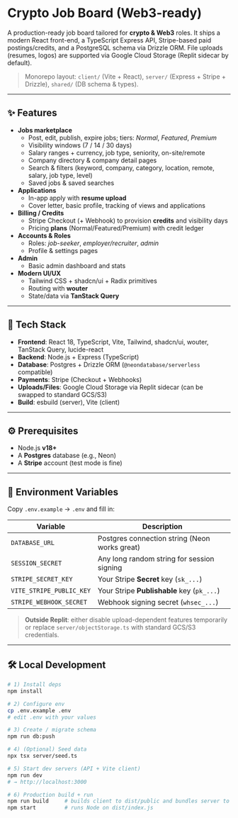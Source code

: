 # Crypto Job Board (Web3-ready)

A production-ready job board tailored for **crypto & Web3** roles. It ships a modern React front-end, a TypeScript Express API, Stripe-based paid postings/credits, and a PostgreSQL schema via Drizzle ORM. File uploads (resumes, logos) are supported via Google Cloud Storage (Replit sidecar by default).

> Monorepo layout: `client/` (Vite + React), `server/` (Express + Stripe + Drizzle), `shared/` (DB schema & types).

---

## ✨ Features

- **Jobs marketplace**
  - Post, edit, publish, expire jobs; tiers: _Normal_, _Featured_, _Premium_
  - Visibility windows (7 / 14 / 30 days)
  - Salary ranges + currency, job type, seniority, on-site/remote
  - Company directory & company detail pages
  - Search & filters (keyword, company, category, location, remote, salary, job type, level)
  - Saved jobs & saved searches
- **Applications**
  - In-app apply with **resume upload**
  - Cover letter, basic profile, tracking of views and applications
- **Billing / Credits**
  - Stripe Checkout (+ Webhook) to provision **credits** and visibility days
  - Pricing **plans** (Normal/Featured/Premium) with credit ledger
- **Accounts & Roles**
  - Roles: _job-seeker_, _employer/recruiter_, _admin_
  - Profile & settings pages
- **Admin**
  - Basic admin dashboard and stats
- **Modern UI/UX**
  - Tailwind CSS + shadcn/ui + Radix primitives
  - Routing with **wouter**
  - State/data via **TanStack Query**

---

## 🧱 Tech Stack

- **Frontend**: React 18, TypeScript, Vite, Tailwind, shadcn/ui, wouter, TanStack Query, lucide-react  
- **Backend**: Node.js + Express (TypeScript)  
- **Database**: Postgres + Drizzle ORM (`@neondatabase/serverless` compatible)  
- **Payments**: Stripe (Checkout + Webhooks)  
- **Uploads/Files**: Google Cloud Storage via Replit sidecar (can be swapped to standard GCS/S3)  
- **Build**: esbuild (server), Vite (client)

---

## ⚙️ Prerequisites

- Node.js **v18+**  
- A **Postgres** database (e.g., Neon)  
- A **Stripe** account (test mode is fine)

---

## 🔐 Environment Variables

Copy `.env.example` → `.env` and fill in:

| Variable | Description |
| --- | --- |
| `DATABASE_URL` | Postgres connection string (Neon works great) |
| `SESSION_SECRET` | Any long random string for session signing |
| `STRIPE_SECRET_KEY` | Your Stripe **Secret** key (`sk_...`) |
| `VITE_STRIPE_PUBLIC_KEY` | Your Stripe **Publishable** key (`pk_...`) |
| `STRIPE_WEBHOOK_SECRET` | Webhook signing secret (`whsec_...`) |

> **Outside Replit**: either disable upload-dependent features temporarily or replace `server/objectStorage.ts` with standard GCS/S3 credentials.

---

## 🛠️ Local Development

```bash
# 1) Install deps
npm install

# 2) Configure env
cp .env.example .env
# edit .env with your values

# 3) Create / migrate schema
npm run db:push

# 4) (Optional) Seed data
npx tsx server/seed.ts

# 5) Start dev servers (API + Vite client)
npm run dev
# → http://localhost:3000

# 6) Production build + run
npm run build     # builds client to dist/public and bundles server to dist/
npm start         # runs Node on dist/index.js